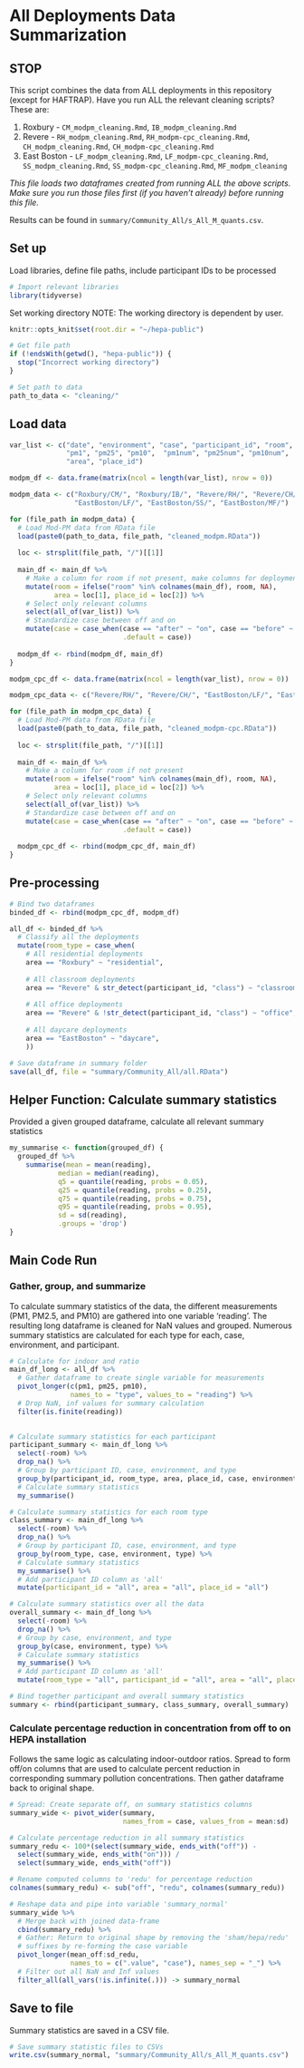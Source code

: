 # All Deployments Data Summarization

## STOP

This script combines the data from ALL deployments in this repository (except for HAFTRAP). Have you run ALL the relevant cleaning scripts? These are:

1. Roxbury - `CM_modpm_cleaning.Rmd`, `IB_modpm_cleaning.Rmd`
2. Revere - `RH_modpm_cleaning.Rmd`, `RH_modpm-cpc_cleaning.Rmd`, `CH_modpm_cleaning.Rmd`, `CH_modpm-cpc_cleaning.Rmd`
3. East Boston - `LF_modpm_cleaning.Rmd`, `LF_modpm-cpc_cleaning.Rmd`, `SS_modpm_cleaning.Rmd`, `SS_modpm-cpc_cleaning.Rmd`, `MF_modpm_cleaning`

*This file loads two dataframes created from running ALL the above scripts. Make sure you run those files first (if you haven't already) before running this file.*

Results can be found in `summary/Community_All/s_All_M_quants.csv`.

## Set up
Load libraries, define file paths, include participant IDs to be processed
```r
# Import relevant libraries
library(tidyverse)
```

Set working directory
NOTE: The working directory is dependent by user. 
```r
knitr::opts_knit$set(root.dir = "~/hepa-public")
```

```r
# Get file path
if (!endsWith(getwd(), "hepa-public")) {
  stop("Incorrect working directory")
}
```

```r
# Set path to data
path_to_data <- "cleaning/"
```

## Load data
```r
var_list <- c("date", "environment", "case", "participant_id", "room",  
              "pm1", "pm25", "pm10",  "pm1num", "pm25num", "pm10num", 
              "area", "place_id")

modpm_df <- data.frame(matrix(ncol = length(var_list), nrow = 0))

modpm_data <- c("Roxbury/CM/", "Roxbury/IB/", "Revere/RH/", "Revere/CH/",
                "EastBoston/LF/", "EastBoston/SS/", "EastBoston/MF/")

for (file_path in modpm_data) {
  # Load Mod-PM data from RData file
  load(paste0(path_to_data, file_path, "cleaned_modpm.RData"))
  
  loc <- strsplit(file_path, "/")[[1]]
  
  main_df <- main_df %>%
    # Make a column for room if not present, make columns for deployments
    mutate(room = ifelse("room" %in% colnames(main_df), room, NA),
           area = loc[1], place_id = loc[2]) %>%
    # Select only relevant columns
    select(all_of(var_list)) %>%
    # Standardize case between off and on
    mutate(case = case_when(case == "after" ~ "on", case == "before" ~ "off",
                            .default = case))
  
  modpm_df <- rbind(modpm_df, main_df)
}
```

```r
modpm_cpc_df <- data.frame(matrix(ncol = length(var_list), nrow = 0))

modpm_cpc_data <- c("Revere/RH/", "Revere/CH/", "EastBoston/LF/", "EastBoston/SS/")

for (file_path in modpm_cpc_data) {
  # Load Mod-PM data from RData file
  load(paste0(path_to_data, file_path, "cleaned_modpm-cpc.RData"))
  
  loc <- strsplit(file_path, "/")[[1]]
  
  main_df <- main_df %>%
    # Make a column for room if not present
    mutate(room = ifelse("room" %in% colnames(main_df), room, NA),
           area = loc[1], place_id = loc[2]) %>%
    # Select only relevant columns
    select(all_of(var_list)) %>%
    # Standardize case between off and on
    mutate(case = case_when(case == "after" ~ "on", case == "before" ~ "off",
                            .default = case))
                                 
  modpm_cpc_df <- rbind(modpm_cpc_df, main_df)
}
```

## Pre-processing
```r
# Bind two dataframes
binded_df <- rbind(modpm_cpc_df, modpm_df)
```

```r
all_df <- binded_df %>%
  # Classify all the deployments
  mutate(room_type = case_when(
    # All residential deployments
    area == "Roxbury" ~ "residential",
    
    # All classroom deployments
    area == "Revere" & str_detect(participant_id, "class") ~ "classroom",
    
    # All office deployments
    area == "Revere" & !str_detect(participant_id, "class") ~ "office",
    
    # All daycare deployments
    area == "EastBoston" ~ "daycare",
    ))
```

```r
# Save dataframe in summary folder
save(all_df, file = "summary/Community_All/all.RData")
```


## Helper Function: Calculate summary statistics
Provided a given grouped dataframe, calculate all relevant summary statistics
```r
my_summarise <- function(grouped_df) {
  grouped_df %>%
    summarise(mean = mean(reading),
            median = median(reading), 
            q5 = quantile(reading, probs = 0.05), 
            q25 = quantile(reading, probs = 0.25),
            q75 = quantile(reading, probs = 0.75),
            q95 = quantile(reading, probs = 0.95),
            sd = sd(reading),
            .groups = 'drop')
}
```


## Main Code Run
### Gather, group, and summarize
To calculate summary statistics of the data, the different measurements (PM1,  PM2.5, and PM10) are gathered into one variable 'reading'. The resulting long dataframe is cleaned for NaN values and grouped. Numerous summary statistics are calculated for each type for each, case, environment, and participant.

```r
# Calculate for indoor and ratio
main_df_long <- all_df %>%
  # Gather dataframe to create single variable for measurements
  pivot_longer(c(pm1, pm25, pm10), 
               names_to = "type", values_to = "reading") %>%
  # Drop NaN, inf values for summary calculation
  filter(is.finite(reading))
  

# Calculate summary statistics for each participant
participant_summary <- main_df_long %>%
  select(-room) %>%
  drop_na() %>%
  # Group by participant ID, case, environment, and type
  group_by(participant_id, room_type, area, place_id, case, environment, type) %>%
  # Calculate summary statistics
  my_summarise()

# Calculate summary statistics for each room type
class_summary <- main_df_long %>%
  select(-room) %>%
  drop_na() %>%
  # Group by participant ID, case, environment, and type
  group_by(room_type, case, environment, type) %>%
  # Calculate summary statistics
  my_summarise() %>%
  # Add participant ID column as 'all'
  mutate(participant_id = "all", area = "all", place_id = "all")

# Calculate summary statistics over all the data
overall_summary <- main_df_long %>%
  select(-room) %>%
  drop_na() %>%
  # Group by case, environment, and type
  group_by(case, environment, type) %>%
  # Calculate summary statistics
  my_summarise() %>%
  # Add participant ID column as 'all'
  mutate(room_type = "all", participant_id = "all", area = "all", place_id = "all")
```

```r
# Bind together participant and overall summary statistics
summary <- rbind(participant_summary, class_summary, overall_summary)
```

### Calculate percentage reduction in concentration from off to on HEPA installation
Follows the same logic as calculating indoor-outdoor ratios. Spread to form 
off/on columns that are used to calculate percent reduction in corresponding
summary pollution concentrations. Then gather dataframe back to original shape.
```r
# Spread: Create separate off, on summary statistics columns
summary_wide <- pivot_wider(summary, 
                            names_from = case, values_from = mean:sd)

# Calculate percentage reduction in all summary statistics
summary_redu <- 100*(select(summary_wide, ends_with("off")) - 
  select(summary_wide, ends_with("on"))) / 
  select(summary_wide, ends_with("off"))

# Rename computed columns to 'redu' for percentage reduction
colnames(summary_redu) <- sub("off", "redu", colnames(summary_redu))

# Reshape data and pipe into variable 'summary_normal'
summary_wide %>%
  # Merge back with joined data-frame
  cbind(summary_redu) %>%
  # Gather: Return to original shape by removing the 'sham/hepa/redu'
  # suffixes by re-forming the case variable
  pivot_longer(mean_off:sd_redu, 
               names_to = c(".value", "case"), names_sep = "_") %>%
  # Filter out all NaN and Inf values
  filter_all(all_vars(!is.infinite(.))) -> summary_normal
```

## Save to file
Summary statistics are saved in a CSV file.
```r
# Save summary statistic files to CSVs
write.csv(summary_normal, "summary/Community_All/s_All_M_quants.csv")
```
